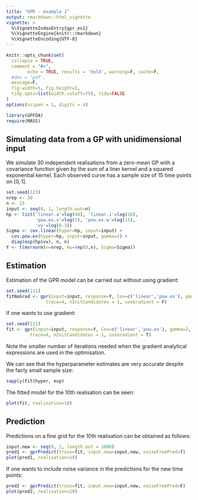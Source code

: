 ```yaml
---
title: "GPR - example 1"
output: rmarkdown::html_vignette
vignette: >
  %\VignetteIndexEntry{gpr_ex1}
  %\VignetteEngine{knitr::rmarkdown}
  %\VignetteEncoding{UTF-8}
---
```


```r
knitr::opts_chunk$set(
  collapse = TRUE,
  comment = "#>",
        echo = TRUE, results = 'hold', warning=F, cache=F, 
  #dev = 'pdf', 
  message=F, 
  fig.width=5, fig.height=5,
  tidy.opts=list(width.cutoff=75), tidy=FALSE
)
options(scipen = 1, digits = 4)
```

```r
library(GPFDA)
require(MASS)
```

## Simulating data from a GP with unidimensional input

We simulate $30$ independent realisations from a zero-mean GP with a covariance 
function given by the sum of a liner kernel and a squared exponential kernel. 
Each observed curve has a sample size of $15$ time points on $[0,1]$.

```r
set.seed(123)
nrep <- 30
n <- 15
input <- seq(0, 1, length.out=n)
hp <- list('linear.a'=log(40), 'linear.i'=log(10),
           'pow.ex.v'=log(5), 'pow.ex.w'=log(15),
           'vv'=log(0.3))
Sigma <- cov.linear(hyper=hp, input=input) + 
  cov.pow.ex(hyper=hp, input=input, gamma=2) + 
  diag(exp(hp$vv), n, n)
Y <- t(mvrnorm(n=nrep, mu=rep(0,n), Sigma=Sigma))
```

## Estimation

Estimation of the GPR model can be carried out without using gradient:
```r
set.seed(111)
fitNoGrad <- gpr(input=input, response=Y, Cov=c('linear','pow.ex'), gamma=2, 
               trace=4, nInitCandidates = 1, useGradient = F)
```

If one wants to use gradient:
```r
set.seed(111)
fit <- gpr(input=input, response=Y, Cov=c('linear','pow.ex'), gamma=2, 
         trace=4, nInitCandidates = 1, useGradient = T)
```

Note the smaller number of iterations needed when the gradient analytical 
expressions are used in the optimisation.

We can see that the hyperparameter estimates are very accurate despite the fairly 
small sample size:
```r
sapply(fit$hyper, exp)
```

The fitted model for the $10$th realisation can be seen:
```r
plot(fit, realisation=10)
```


## Prediction

Predictions on a fine grid for the $10$th realisation can be obtained as follows:
```r
input.new <- seq(0, 1, length.out = 1000)
pred1 <- gprPredict(train=fit, input.new=input.new, noiseFreePred=T)
plot(pred1, realisation=10)
```

If one wants to include noise variance in the predictions for the new time points:
```r
pred2 <- gprPredict(train=fit, input.new=input.new, noiseFreePred=F)
plot(pred2, realisation=10)
```